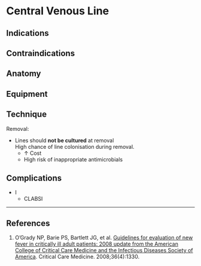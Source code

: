# Central Venous Line

## Indications

## Contraindications

## Anatomy

## Equipment

## Technique


Removal:

* Lines should **not be cultured** at removal\
High chance of line colonisation during removal.
	* ↑ Cost
	* High risk of inappropriate antimicrobials

## Complications

* I
	* CLABSI



---

## References

1. O’Grady NP, Barie PS, Bartlett JG, et al. [Guidelines for evaluation of new fever in critically ill adult patients: 2008 update from the American College of Critical Care Medicine and the Infectious Diseases Society of America](https://journals.lww.com/ccmjournal/Fulltext/2008/04000/Guidelines_for_evaluation_of_new_fever_in.40.aspx). Critical Care Medicine. 2008;36(4):1330.

